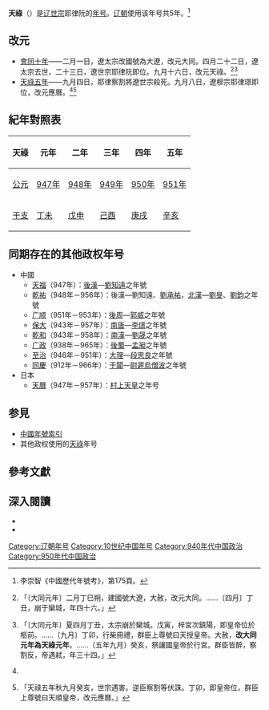 {{Eranamebox|年号=天祿
|起讫时间= 947年九月－951年九月
|政权=[[辽朝|辽朝]]
|帝王= [[辽世宗|辽世宗]]耶律阮
|历时=5年
|timeline= <timeline>
ImageSize  = width:200 height:50
PlotArea   = width:180 height:30 left:10 bottom:20
TimeAxis   = orientation:horizontal
DateFormat = yyyy
Period     = from:916 till:1125
AlignBars  = early
ScaleMajor = increment:50 start:916
Colors =
  id:canvas value:rgb(1,1,0.85)
BackgroundColors = canvas:canvas
PlotData =
  width:15 color:black
  bar:era from:start till:end
  bar:era from:947 till:951 color:red
</timeline>
|说明= <span style="color: red">天祿</span>在'''辽代'''时期的位置。
}}
'''天祿'''（{{kj|947年|九月|951年|九月}}）是[[辽世宗|辽世宗]]耶律阮的[[年号|年号]]。[[辽朝|辽朝]]使用该年号共5年。<ref>李崇智《中國歷代年號考》，第175頁。</ref>

==改元==
*[[947年|會同十年]]——二月一日，遼太宗改國號為大遼，改元大同。四月二十二日，遼太宗去世，二十三日，遼世宗耶律阮即位。九月十六日，改元天祿。<ref>{{cite wikisource|title=遼史本紀第四太宗下|last=脫脫|wslink=zh:遼史/卷4}}「〔大同元年〕二月丁巳朔，建國號大遼，大赦，改元大同。……〔四月〕丁丑，崩于欒城，年四十六。」</ref><ref name="遼史世宗紀">{{cite wikisource|title=遼史本紀第五世宗|last=脫脫|wslink=zh:遼史/卷5}}「〔大同元年〕夏四月丁丑，太宗崩於欒城。戊寅，梓宮次鎮陽，即皇帝位於柩前。……〔九月〕丁卯，行柴冊禮，群臣上尊號曰天授皇帝。大赦，'''改大同元年為天祿元年'''。……〔五年九月〕癸亥，祭讓國皇帝於行宮。群臣皆醉，察割反，帝遇弒，年三十四。」</ref>
*[[951年|天祿五年]]——九月四日，耶律察割將遼世宗殺死。九月八日，遼穆宗耶律璟即位，改元應曆。<ref name="遼史世宗紀"/><ref>{{cite wikisource|title=遼史本紀第六穆宗上|last=脫脫|wslink=zh:遼史/卷6}}「天祿五年秋九月癸亥，世宗遇害。逆臣察割等伏誅。丁卯，即皇帝位，群臣上尊號曰天順皇帝，改元應曆。」</ref>

==紀年對照表==
{| class="wikitable"  style="text-align:center"
!天祿!!元年!!二年!!三年!!四年!!五年
|-
![[公元|公元]]
|[[947年|947年]]||[[948年|948年]]||[[949年|949年]]||[[950年|950年]]||[[951年|951年]]
|-
![[干支|干支]]
|[[丁未|丁未]]||[[戊申|戊申]]||[[己酉|己酉]]||[[庚戌|庚戌]]||[[辛亥|辛亥]]
|}

==同期存在的其他政权年号==
*中國
**[[天福_(后晋)|天福]]（947年）：[[後漢|後漢]]—[[劉知遠|劉知遠]]之年號
**[[乾祐_(后汉)|乾祐]]（948年－956年）：後漢—劉知遠、[[劉承祐|劉承祐]]，[[北漢|北漢]]—[[劉旻|劉旻]]、[[劉鈞|劉鈞]]之年號
**[[广顺|广顺]]（951年－953年）：[[後周|後周]]—[[郭威|郭威]]之年號
**[[保大_(南唐)|保大]]（943年－957年）：[[南唐|南唐]]—[[李璟|李璟]]之年號
**[[乾和|乾和]]（943年－958年）：[[南漢|南漢]]—[[劉晟|劉晟]]之年號
**[[广政|广政]]（938年－965年）：[[後蜀|後蜀]]—[[孟昶|孟昶]]之年號
**[[至治_(大理)|至治]]（946年－951年）：[[大理國|大理]]—[[段思良|段思良]]之年號
**[[同慶_(于闐)|同慶]]（912年－966年）：[[于闐|于闐]]—[[李聖天|尉遲烏僧波]]之年號
*日本
**[[天曆_(日本)|天曆]]（947年－957年）：[[村上天皇|村上天皇]]之年号

==参見==
*[[中国年号列表#遼|中國年號索引]]
*其他政权使用的[[天祿|天祿]]年号

==參考文獻==
{{Reflist}}

==深入閱讀==
<div>
*{{Cite book|author=[[李崇智|李崇智]]|title=中國歷代年號考|format=|url=|date=2004年12月|publisher=中華書局|location=北京|id=ISBN 7101025129}}
*{{Cite book|author=[[鄧洪波|鄧洪波]]|title=東亞歷史年表|format=pdf|url=http://www.eastasia.ntu.edu.tw/chinese/05_a04.htm|date=2005年3月|publisher=國立臺灣大學東亞經典與文化研究計劃|location=臺北|id=ISBN 9789860005189|access-date=2021-11-26|archive-date=2007-08-25|archive-url=https://web.archive.org/web/20070825002742/http://www.eastasia.ntu.edu.tw/chinese/05_a04.htm}}
</div>

{{年号|[[大同_(辽朝)|大同]]|[[中国年号列表|辽朝年号]]|[[應曆|應曆]]}}
{{辽朝年号}}

[[Category:辽朝年号|Category:辽朝年号]]
[[Category:10世纪中国年号|Category:10世纪中国年号]]
[[Category:940年代中国政治|Category:940年代中国政治]]
[[Category:950年代中国政治|Category:950年代中国政治]]